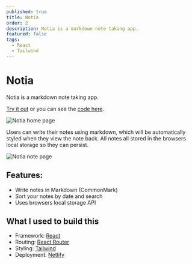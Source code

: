 ```yaml
---
published: true
title: Notia
order: 2
description: Notia is a markdown note taking app.
featured: false
tags:
  - React
  - Tailwind
---
```


# Notia

Notia is a markdown note taking app.

[Try it out](https://notia-note.netlify.app/) or you can see the [code here](https://github.com/brandon-carlisle/notia).

![Notia home page](@assets/images/notia/home.webp)

Users can write their notes using markdown, which will be automatically styled when they view the note back. All notes all stored in the browsers local storage so they can persist.

![Notia note page](@assets/images/notia/app.webp)

## Features:

- Write notes in Markdown (CommonMark)
- Sort your notes by date and search
- Uses browsers local storage API

## What I used to build this

- Framework: [React](https://react.dev/)
- Routing: [React Router](https://reactrouter.com/)
- Styling: [Tailwind](https://tailwindcss.com/)
- Deployment: [Netlify](https://www.netlify.com/)
